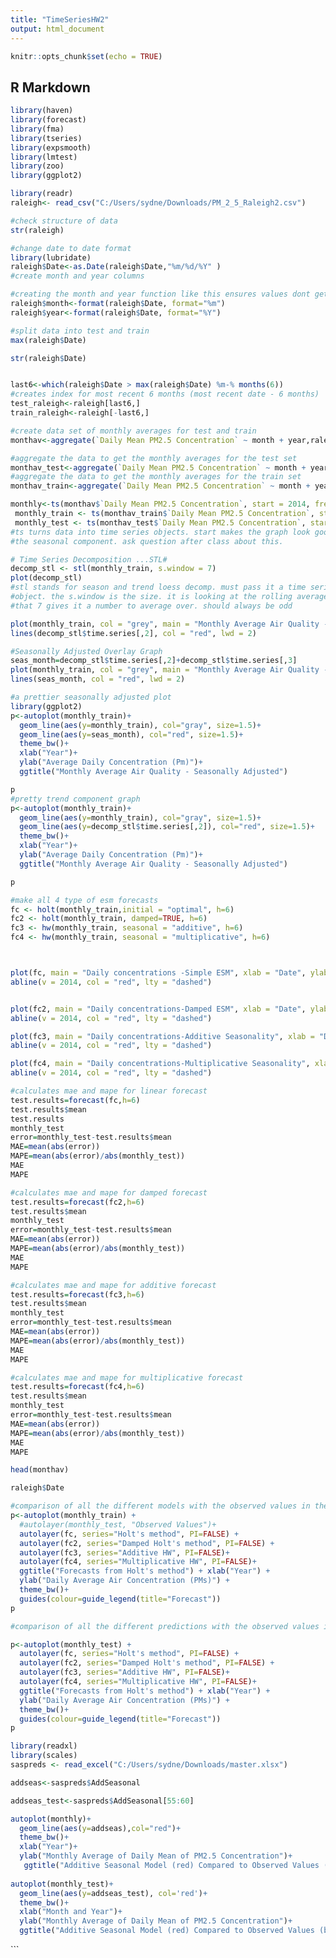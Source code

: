 ---
title: "TimeSeriesHW2"
output: html_document
---

```{r setup, include=FALSE}
knitr::opts_chunk$set(echo = TRUE)
```

## R Markdown

```{r}
library(haven)
library(forecast)
library(fma)
library(tseries)
library(expsmooth)
library(lmtest)
library(zoo)
library(ggplot2)
```


```{r}
library(readr)
raleigh<- read_csv("C:/Users/sydne/Downloads/PM_2_5_Raleigh2.csv")
```

```{r}
#check structure of data
str(raleigh)
```

```{r}
#change date to date format
library(lubridate)
raleigh$Date<-as.Date(raleigh$Date,"%m/%d/%Y" )
#create month and year columns

#creating the month and year function like this ensures values dont get jumbled when you aggregate and create a ts object
raleigh$month<-format(raleigh$Date, format="%m")
raleigh$year<-format(raleigh$Date, format="%Y")

#split data into test and train
max(raleigh$Date)

str(raleigh$Date)


last6<-which(raleigh$Date > max(raleigh$Date) %m-% months(6))
#creates index for most recent 6 months (most recent date - 6 months)
test_raleigh<-raleigh[last6,]
train_raleigh<-raleigh[-last6,]

#create data set of monthly averages for test and train
monthav<-aggregate(`Daily Mean PM2.5 Concentration` ~ month + year,raleigh, mean)

#aggregate the data to get the monthly averages for the test set
monthav_test<-aggregate(`Daily Mean PM2.5 Concentration` ~ month + year, test_raleigh, mean)
#aggregate the data to get the monthly averages for the train set
monthav_train<-aggregate(`Daily Mean PM2.5 Concentration` ~ month + year, train_raleigh, mean)
```


```{r}
monthly<-ts(monthav$`Daily Mean PM2.5 Concentration`, start = 2014, frequency=12)
 monthly_train <- ts(monthav_train$`Daily Mean PM2.5 Concentration`, start = 2014, frequency =12)
 monthly_test <- ts(monthav_test$`Daily Mean PM2.5 Concentration`, start = c(2018,7), frequency =12)
#ts turns data into time series objects. start makes the graph look good. Frequency = is designating 
#the seasonal component. ask question after class about this. 

# Time Series Decomposition ...STL#
decomp_stl <- stl(monthly_train, s.window = 7)
plot(decomp_stl)
#stl stands for season and trend loess decomp. must pass it a time series 
#object. the s.window is the size. it is looking at the rolling average so 
#that 7 gives it a number to average over. should always be odd

plot(monthly_train, col = "grey", main = "Monthly Average Air Quality - Trend/Cycle", xlab = "", ylab = "Daily Concentration", lwd = 2)
lines(decomp_stl$time.series[,2], col = "red", lwd = 2)

```


```{r}
#Seasonally Adjusted Overlay Graph
seas_month=decomp_stl$time.series[,2]+decomp_stl$time.series[,3]
plot(monthly_train, col = "grey", main = "Monthly Average Air Quality - Seasonally Adjusted", xlab = "", ylab = "Daily Concentration", lwd = 2)
lines(seas_month, col = "red", lwd = 2)

```


```{r}
#a prettier seasonally adjusted plot
library(ggplot2)
p<-autoplot(monthly_train)+
  geom_line(aes(y=monthly_train), col="gray", size=1.5)+
  geom_line(aes(y=seas_month), col="red", size=1.5)+
  theme_bw()+
  xlab("Year")+
  ylab("Average Daily Concentration (Pm)")+
  ggtitle("Monthly Average Air Quality - Seasonally Adjusted")

p
#pretty trend component graph
p<-autoplot(monthly_train)+
  geom_line(aes(y=monthly_train), col="gray", size=1.5)+
  geom_line(aes(y=decomp_stl$time.series[,2]), col="red", size=1.5)+
  theme_bw()+
  xlab("Year")+
  ylab("Average Daily Concentration (Pm)")+
  ggtitle("Monthly Average Air Quality - Seasonally Adjusted")

p
```

```{r}
#make all 4 type of esm forecasts
fc <- holt(monthly_train,initial = "optimal", h=6)
fc2 <- holt(monthly_train, damped=TRUE, h=6)
fc3 <- hw(monthly_train, seasonal = "additive", h=6)
fc4 <- hw(monthly_train, seasonal = "multiplicative", h=6)



plot(fc, main = "Daily concentrations -Simple ESM", xlab = "Date", ylab = "Average Daily Concentrations")
abline(v = 2014, col = "red", lty = "dashed")


plot(fc2, main = "Daily concentrations-Damped ESM", xlab = "Date", ylab = "Average Daily Concentrations")
abline(v = 2014, col = "red", lty = "dashed")

plot(fc3, main = "Daily concentrations-Additive Seasonality", xlab = "Date", ylab = "Average Daily Concentrations")
abline(v = 2014, col = "red", lty = "dashed")

plot(fc4, main = "Daily concentrations-Multiplicative Seasonality", xlab = "Date", ylab = "Average Daily Concentrations")
abline(v = 2014, col = "red", lty = "dashed")


```


```{r}
#calculates mae and mape for linear forecast
test.results=forecast(fc,h=6)
test.results$mean
test.results
monthly_test
error=monthly_test-test.results$mean
MAE=mean(abs(error))
MAPE=mean(abs(error)/abs(monthly_test))
MAE
MAPE
```

```{r}
#calculates mae and mape for damped forecast
test.results=forecast(fc2,h=6)
test.results$mean
monthly_test
error=monthly_test-test.results$mean
MAE=mean(abs(error))
MAPE=mean(abs(error)/abs(monthly_test))
MAE
MAPE
```

```{r}
#calculates mae and mape for additive forecast
test.results=forecast(fc3,h=6)
test.results$mean
monthly_test
error=monthly_test-test.results$mean
MAE=mean(abs(error))
MAPE=mean(abs(error)/abs(monthly_test))
MAE
MAPE
```

```{r}
#calculates mae and mape for multiplicative forecast
test.results=forecast(fc4,h=6)
test.results$mean
monthly_test
error=monthly_test-test.results$mean
MAE=mean(abs(error))
MAPE=mean(abs(error)/abs(monthly_test))
MAE
MAPE
```

```{r}
head(monthav)
```

```{r}
raleigh$Date
```


```{r}
#comparison of all the different models with the observed values in the training dataset
p<-autoplot(monthly_train) +
  #autolayer(monthly_test, "Observed Values")+
  autolayer(fc, series="Holt's method", PI=FALSE) +
  autolayer(fc2, series="Damped Holt's method", PI=FALSE) +
  autolayer(fc3, series="Additive HW", PI=FALSE)+
  autolayer(fc4, series="Multiplicative HW", PI=FALSE)+
  ggtitle("Forecasts from Holt's method") + xlab("Year") +
  ylab("Daily Average Air Concentration (PMs)") +
  theme_bw()+
  guides(colour=guide_legend(title="Forecast"))
p

#comparison of all the different predictions with the observed values in the test dataset

p<-autoplot(monthly_test) +
  autolayer(fc, series="Holt's method", PI=FALSE) +
  autolayer(fc2, series="Damped Holt's method", PI=FALSE) +
  autolayer(fc3, series="Additive HW", PI=FALSE)+
  autolayer(fc4, series="Multiplicative HW", PI=FALSE)+
  ggtitle("Forecasts from Holt's method") + xlab("Year") +
  ylab("Daily Average Air Concentration (PMs)") +
  theme_bw()+
  guides(colour=guide_legend(title="Forecast"))
p

```

```{r}
library(readxl)
library(scales)
saspreds <- read_excel("C:/Users/sydne/Downloads/master.xlsx")

addseas<-saspreds$AddSeasonal

addseas_test<-saspreds$AddSeasonal[55:60]

autoplot(monthly)+
  geom_line(aes(y=addseas),col="red")+
  theme_bw()+
  xlab("Year")+
  ylab("Monthly Average of Daily Mean of PM2.5 Concentration")+
   ggtitle("Additive Seasonal Model (red) Compared to Observed Values (black)")
  
autoplot(monthly_test)+
  geom_line(aes(y=addseas_test), col='red')+
  theme_bw()+
  xlab("Month and Year")+
  ylab("Monthly Average of Daily Mean of PM2.5 Concentration")+
  ggtitle("Additive Seasonal Model (red) Compared to Observed Values (black)")
```


```

